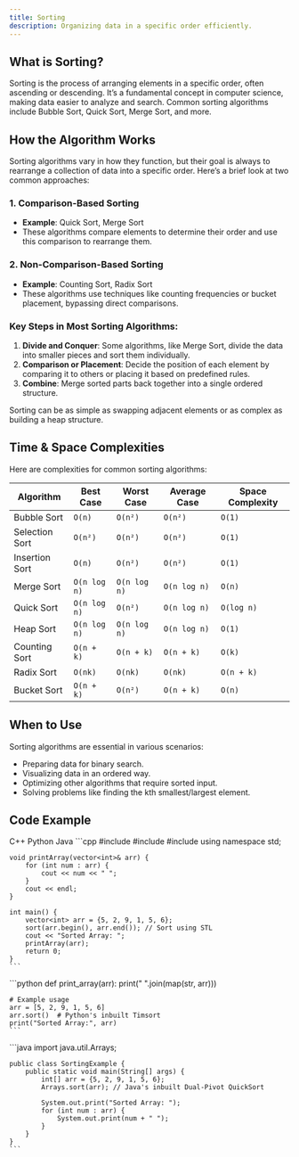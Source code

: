```yaml
---
title: Sorting
description: Organizing data in a specific order efficiently.
---
```


## What is Sorting?

Sorting is the process of arranging elements in a specific order, often ascending or descending. It’s a fundamental concept in computer science, making data easier to analyze and search. Common sorting algorithms include Bubble Sort, Quick Sort, Merge Sort, and more.

## How the Algorithm Works

Sorting algorithms vary in how they function, but their goal is always to rearrange a collection of data into a specific order. Here’s a brief look at two common approaches:

### 1. Comparison-Based Sorting
- **Example**: Quick Sort, Merge Sort
- These algorithms compare elements to determine their order and use this comparison to rearrange them.

### 2. Non-Comparison-Based Sorting
- **Example**: Counting Sort, Radix Sort
- These algorithms use techniques like counting frequencies or bucket placement, bypassing direct comparisons.

### Key Steps in Most Sorting Algorithms:
1. **Divide and Conquer**: Some algorithms, like Merge Sort, divide the data into smaller pieces and sort them individually.
2. **Comparison or Placement**: Decide the position of each element by comparing it to others or placing it based on predefined rules.
3. **Combine**: Merge sorted parts back together into a single ordered structure.

Sorting can be as simple as swapping adjacent elements or as complex as building a heap structure.

## Time & Space Complexities

Here are complexities for common sorting algorithms:

| Algorithm         | Best Case     | Worst Case    | Average Case  | Space Complexity |
|-------------------|-----------------------|---------------|---------------|---------------|
| Bubble Sort       | `O(n)`          | `O(n²)`         | `O(n²)`         | `O(1)`             |
| Selection Sort    | `O(n²)`         | `O(n²)`         | `O(n²)`         | `O(1)`             |
| Insertion Sort    | `O(n)`          | `O(n²)`         | `O(n²)`         | `O(1)`             |
| Merge Sort        | `O(n log n)`    | `O(n log n)`    | `O(n log n)`    | `O(n)`             |
| Quick Sort        | `O(n log n)`    | `O(n²)`         | `O(n log n)`    | `O(log n)`         |
| Heap Sort         | `O(n log n)`    | `O(n log n)`    | `O(n log n)`    | `O(1)`             |
| Counting Sort     | `O(n + k)`      | `O(n + k)`      | `O(n + k)`      | `O(k)`             |
| Radix Sort        | `O(nk)`         | `O(nk)`         | `O(nk)`         | `O(n + k)`         |
| Bucket Sort       | `O(n + k)`      | `O(n²)`         | `O(n + k)`      | `O(n)`             |

## When to Use

Sorting algorithms are essential in various scenarios:
- Preparing data for binary search.
- Visualizing data in an ordered way.
- Optimizing other algorithms that require sorted input.
- Solving problems like finding the kth smallest/largest element.

## Code Example

<Tabs defaultValue="python" className="pt-5 pb-1">
  <TabsList>
    <TabsTrigger value="cpp">C++</TabsTrigger>
    <TabsTrigger value="python">Python</TabsTrigger>
    <TabsTrigger value="java">Java</TabsTrigger>
  </TabsList>

  <TabsContent value="cpp">
    ```cpp
    #include <iostream>
    #include <vector>
    #include <algorithm>
    using namespace std;

    void printArray(vector<int>& arr) {
        for (int num : arr) {
            cout << num << " ";
        }
        cout << endl;
    }

    int main() {
        vector<int> arr = {5, 2, 9, 1, 5, 6};
        sort(arr.begin(), arr.end()); // Sort using STL
        cout << "Sorted Array: ";
        printArray(arr);
        return 0;
    }
    ```
  </TabsContent>

  <TabsContent value="python">
    ```python
    def print_array(arr):
        print(" ".join(map(str, arr)))

    # Example usage
    arr = [5, 2, 9, 1, 5, 6]
    arr.sort()  # Python's inbuilt Timsort
    print("Sorted Array:", arr)
    ```
  </TabsContent>

  <TabsContent value="java">
    ```java
    import java.util.Arrays;

    public class SortingExample {
        public static void main(String[] args) {
            int[] arr = {5, 2, 9, 1, 5, 6};
            Arrays.sort(arr); // Java's inbuilt Dual-Pivot QuickSort

            System.out.print("Sorted Array: ");
            for (int num : arr) {
                System.out.print(num + " ");
            }
        }
    }
    ```
  </TabsContent>
</Tabs>
